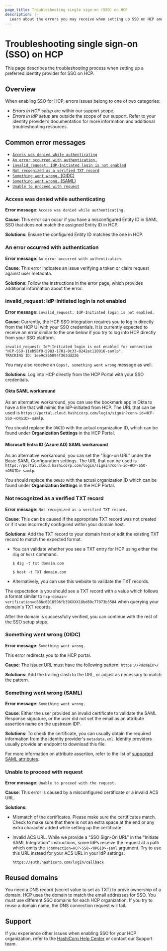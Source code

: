 ```yaml
---
page_title: Troubleshooting single sign-on (SSO) on HCP
description: |-
  Learn about the errors you may receive when setting up SSO on HCP and how to resolve them.
---
```


# Troubleshooting single sign-on (SSO) on HCP

This page describes the troubleshooting process when setting up a preferred identity provider for SSO on HCP.

## Overview

When enabling SSO for HCP, errors issues belong to one of two categories:

- _Errors in HCP setup_ are within our support scope.
- _Errors in IdP setup_ are outside the scope of our support. Refer to your identity provider’s documentation for more information and additional troubleshooting resources.

## Common error messages

- [`Access was denied while authenticating`](#access-was-denied-while-authenticating)
- [`An error occurred with authentication.`](#an-error-occurred-with-authentication)
- [`invalid_request: IdP-Initiated login is not enabled`](#invalid_request-idp-initiated-login-is-not-enabled)
- [`Not recognized as a verified TXT record`](#not-recognized-as-a-verified-txt-record)
- [`Something went wrong.` (OIDC)](#something-went-wrong-oidc)
- [`Something went wrong.` (SAML)](#something-went-wrong-saml)
- [`Unable to proceed with request`](#unable-to-proceed-with-request)

### Access was denied while authenticating

**Error message**: `Access was denied while authenticating.`

**Cause**: This error can occur if you have a misconfigured Entity ID in SAML SSO that does not match the assigned Entity ID in HCP.

**Solutions**: Ensure the configured Entity ID matches the one in HCP.

### An error occurred with authentication

**Error message**: `An error occurred with authentication.`

**Cause**: This error indicates an issue verifying a token or claim request against user metadata.

**Solutions**: Follow the instructions in the error page, which provides additional information about the error.

### invalid_request: IdP-Initiated login is not enabled

**Error message**: `invalid_request: IdP-Initiated login is not enabled.`

**Cause**: Currently, the HCP SSO integration requires you to log in directly from the HCP UI with your SSO credentials. It is currently expected to receive an error similar to the one below if you try to log into HCP directly from your SSO platform.

<CodeBlockConfig hideClipboard>

```plain-text
invalid_request: IdP-Initiated login is not enabled for connection "HCP-SSO-11eb58f9-5983-1701-8c33-0242ac110016-samlp".
TRACKING ID: 1ee9c265894f363dd226
```

</CodeBlockConfig>

You may also receive an `Oops!, something went wrong` message as well.

**Solutions**: Log into HCP directly from the HCP Portal with your SSO credentials.

#### Okta SAML workaround

As an alternative workaround, you can use the bookmark app in Okta to have a tile that will mimic the IdP-initiated from HCP. The URL that can be used is `https://portal.cloud.hashicorp.com/login/signin?conn-id=HCP-SSO-<ORGID>-samlp`.

You should replace the `ORGID` with the actual organization ID, which can be found under **Organization Settings** in the HCP Portal.

#### Microsoft Entra ID (Azure AD) SAML workaround

As an alternative workaround, you can set the "Sign-on URL" under the Basic SAML Configuration settings. The URL that can be used is `https://portal.cloud.hashicorp.com/login/signin?conn-id=HCP-SSO-<ORGID>-samlp`.

You should replace the `ORGID` with the actual organization ID which can be found under **Organization Settings** in the HCP Portal.

### Not recognized as a verified TXT record

**Error message**: `Not recognized as a verified TXT record.`

**Cause**: This can be caused if the appropriate TXT record was not created or if it was incorrectly configured within your domain host. 

**Solutions**: Add the TXT record to your domain host or edit the existing TXT record to match the expected format.

- You can validate whether you see a TXT entry for HCP using either the `dig` or `host` command.
  
  ```shell-session 
  $ dig -t txt domain.com 
  ```

  ```shell-session
  $ host -t TXT domain.com
  ```

- Alternatively, you can use this website to validate the TXT records.

The expectation is you should see a TXT record with a value which follows a format similar to `hcp-domain-verification=c886c6010596fb39XXXX18bd80c77073b3584` when querying your domain's TXT records.

After the domain is successfully verified, you can continue with the rest of the SSO setup steps.

### Something went wrong (OIDC)

**Error message**: `Something went wrong.`

This error redirects you to the HCP portal.

**Cause**: The issuer URL must have the following pattern: `https://<domain>/`

**Solutions**: Add the trailing slash to the URL, or adjust as necessary to match the pattern.

### Something went wrong (SAML)

**Error message**: `Something went wrong.`

**Cause**:  Either the user provided an invalid certificate to validate the SAML Response signature, or the user did not set the email as an attribute assertion name on the upstream IDP.

**Solutions**: To check the certificate, you can usually obtain the required information from the identity provider's `metadata.xml`. Identity providers usually provide an endpoint to download this file.

For more information on attribute assertion, refer to the list of [supported SAML attributes](/hcp/docs/hcp/iam/sso#saml-attributes).

### Unable to proceed with request

**Error message**: `Unable to proceed with the request.`

**Cause**: This error is caused by a misconfigured certificate or a invalid ACS URL.

**Solutions**:

- Mismatch of the certificates. Please make sure the certificates match. Check to make sure that there is not an extra space at the end or any extra character added while setting up the certificate.
- Invalid ACS URL. While we provide a "SSO Sign-On URL" in the "Initiate SAML Integration" instructions, some IdPs receive the request at a path which omits the `?connection=HCP-SSO-<ORGID>-saml` argument. Try to use this URL instead for your ACS URL in your IdP settings:

  ```plain-text
  https://auth.hashicorp.com/login/callback
  ```

## Reused domains

You need a DNS record (secret value to set as TXT) to prove ownership of a domain. HCP uses the domain to match the email addresses for SSO. You must use different SSO domains for each HCP organization. If you try to reuse a domain name, the DNS connection request will fail.

## Support

If you experience other issues when enabling SSO for your HCP organization, refer to the [HashiCorp Help Center](https://support.hashicorp.com/hc/en-us/categories/4404266838931-HCP) or contact our Support team.
